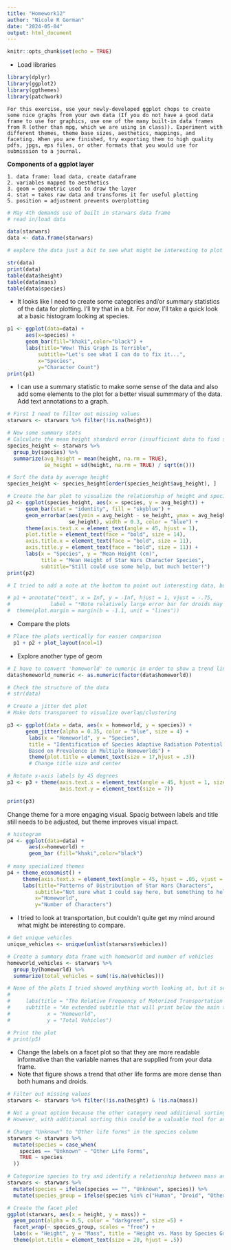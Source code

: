 ```yaml
---
title: "Homework12"
author: "Nicole R Gorman"
date: "2024-05-04"
output: html_document
---
```


```r
knitr::opts_chunk$set(echo = TRUE)
```

* Load libraries

```r
library(dplyr)
library(ggplot2)
library(ggthemes)
library(patchwork)
```

```
For this exercise, use your newly-developed ggplot chops to create some nice graphs from your own data (If you do not have a good data frame to use for graphics, use one of the many built-in data frames from R (other than mpg, which we are using in class)). Experiment with different themes, theme base sizes, aesthetics, mappings, and faceting. When you are finished, try exporting them to high quality pdfs, jpgs, eps files, or other formats that you would use for submission to a journal.
```
**Components of a ggplot layer**

```
1. data frame: load data, create dataframe
2. variables mapped to aesthetics
3. geom = geometric used to draw the layer
4. stat = takes raw data and transforms it for useful plotting
5. position = adjustment prevents overplotting
```

```r
# May 4th demands use of built in starwars data frame
# read in/load data

data(starwars) 
data <- data.frame(starwars) 
```


```r
# explore the data just a bit to see what might be interesting to plot

str(data)
print(data)
table(data$height)
table(data$mass) 
table(data$species)
```

* It looks like I need to create some categories and/or summary statistics of the data for plotting. I'll try that in a bit. For now, I'll take a quick look at a basic histogram looking at species.

```r
p1 <- ggplot(data=data) +
      aes(x=species) +
      geom_bar(fill="khaki",color="black") +
      labs(title="Wow! This Graph Is Terrible",
          subtitle="Let's see what I can do to fix it...",
          x="Species",
          y="Character Count")
print(p1)
```      

* I can use a summary statistic to make some sense of the data and also add some elements to the plot for a better visual summmary of the data. Add text annotations to a graph.

```r

# First I need to filter out missing values
starwars <- starwars %>% filter(!is.na(height))

# Now some summary stats
# Calculate the mean height standard error (insufficient data to find standard deviation) for each species 
species_height <- starwars %>%
  group_by(species) %>%
  summarize(avg_height = mean(height, na.rm = TRUE),
            se_height = sd(height, na.rm = TRUE) / sqrt(n()))

# Sort the data by average height
species_height <- species_height[order(species_height$avg_height), ]

# Create the bar plot to visualize the relationship of height and species
p2 <- ggplot(species_height, aes(x = species, y = avg_height)) +
      geom_bar(stat = "identity", fill = "skyblue") +
      geom_errorbar(aes(ymin = avg_height - se_height, ymax = avg_height + 
                    se_height), width = 0.3, color = "blue") + 
      theme(axis.text.x = element_text(angle = 45, hjust = 1),
      plot.title = element_text(face = "bold", size = 14), 
      axis.title.x = element_text(face = "bold", size = 11),  
      axis.title.y = element_text(face = "bold", size = 11)) + 
      labs(x = "Species", y = "Mean Height (cm)", 
           title = "Mean Height of Star Wars Character Species",
           subtitle="Still could use some help, but much better!")
print(p2)

# I tried to add a note at the bottom to point out interesting data, but I was not able to adjust the height appropriately so it would not interfere with the bar plot. It is commented out below.

# p1 + annotate("text", x = Inf, y = -Inf, hjust = 1, vjust = -.75, 
#             label = "*Note relatively large error bar for droids may reflect phenotypic variability or small sample size", size = 3) +
#  theme(plot.margin = margin(b = -1.1, unit = "lines"))

```

* Compare the plots

```r
# Place the plots vertically for easier comparison
  p1 + p2 + plot_layout(ncol=1)
```

* Explore another type of geom

```r

# I have to convert 'homeworld' to numeric in order to show a trend line
data$homeworld_numeric <- as.numeric(factor(data$homeworld))

# Check the structure of the data 
# str(data)

# Create a jitter dot plot
# Make dots transparent to visualize overlap/clustering

p3 <- ggplot(data = data, aes(x = homeworld, y = species)) +
      geom_jitter(alpha = 0.35, color = "blue", size = 4) +
       labs(x = "Homeworld", y = "Species", 
       title = "Identification of Species Adaptive Radiation Potential 
       Based on Prevalence in Multiple Homeworlds") +
       theme(plot.title = element_text(size = 17,hjust = .3))  
       # Change title size and center 

# Rotate x-axis labels by 45 degrees
p3 <- p3 + theme(axis.text.x = element_text(angle = 45, hjust = 1, size = 7),
                 axis.text.y = element_text(size = 7))

print(p3)
```

Change theme for a more engaging visual. Spacig between labels and title still needs to be adjusted, but theme improves visual impact.

```r

# histogram
p4 <- ggplot(data=data) +
       aes(x=homeworld) +
       geom_bar (fill="khaki",color="black")
       
# many specialized themes
p4 + theme_economist() +
     theme(axis.text.x = element_text(angle = 45, hjust = .05, vjust = .08, size = 7, margin = margin(0, 0, 0, 0.05, "cm"))) +
     labs(title="Patterns of Distribution of Star Wars Characters",
         subtitle="Not sure what I could say here, but something to help clarify the purpose of this plot",
         x="Homeworld",
         y="Number of Characters") 
```
 
* I tried to look at transportation, but couldn't quite get my mind around what might be interesting to compare. 

```r

# Get unique vehicles
unique_vehicles <- unique(unlist(starwars$vehicles))

# Create a summary data frame with homeworld and number of vehicles
homeworld_vehicles <- starwars %>%
  group_by(homeworld) %>%
  summarize(total_vehicles = sum(!is.na(vehicles)))

# None of the plots I tried showed anything worth looking at, but it seems like there should be something here.
# 
#     labs(title = "The Relative Frequency of Motorized Transportation by Homeworld",
#     subtitle = "An extended subtitle that will print below the main title",
#            x = "Homeworld",
#            y = "Total Vehicles") 

# Print the plot
# print(p5)
```

* Change the labels on a facet plot so that they are more readable informative than the variable names that are supplied from your data frame. 
* Note that figure shows a trend that other life forms are more dense than both humans and droids.

``` r
 
# Filter out missing values
starwars <- starwars %>% filter(!is.na(height) & !is.na(mass))

# Not a great option because the other category need additional sorting criteria
# However, with additional sorting this could be a valuable tool for analysis

# Change "Unknown" to "Other life forms" in the species column
starwars <- starwars %>% 
  mutate(species = case_when(
    species == "Unknown" ~ "Other Life Forms",
    TRUE ~ species
  ))

# Categorize species to try and identify a relationship between mass and height related to species
starwars <- starwars %>% 
  mutate(species = ifelse(species == "", "Unknown", species)) %>% 
  mutate(species_group = ifelse(species %in% c("Human", "Droid", "Other Life Forms"), species, "Other"))

# Create the facet plot
ggplot(starwars, aes(x = height, y = mass)) +
  geom_point(alpha = 0.5, color = "darkgreen", size =5) +
  facet_wrap(~ species_group, scales = "free") +
  labs(x = "Height", y = "Mass", title = "Height vs. Mass by Species Group") +
  theme(plot.title = element_text(size = 20, hjust = .5))  

```



